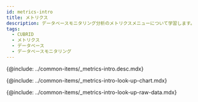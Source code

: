 ```yaml
---
id: metrics-intro
title: メトリクス
description: データベースモニタリング分析のメトリクスメニューについて学習します。
tags:
  - CUBRID
  - メトリクス
  - データベース
  - データベースモニタリング
---
```



<!-- 개요 -->

{@include: ../common-items/_metrics-intro.desc.mdx}

<IntroExam category='db_cubrid_counter'/>

<ProdImg img='metrics-example-00.png' desc=''/>

<!-- メトリクスチャートを照会する -->

{@include: ../common-items/_metrics-intro-look-up-chart.mdx}  

<LookupchartDesc metric='num_data_page_fetches' category='db_cubrid_counter' />

<!-- メトリクスRaw Dataを照会する -->

{@include: ../common-items/_metrics-intro-look-up-raw-data.mdx}
